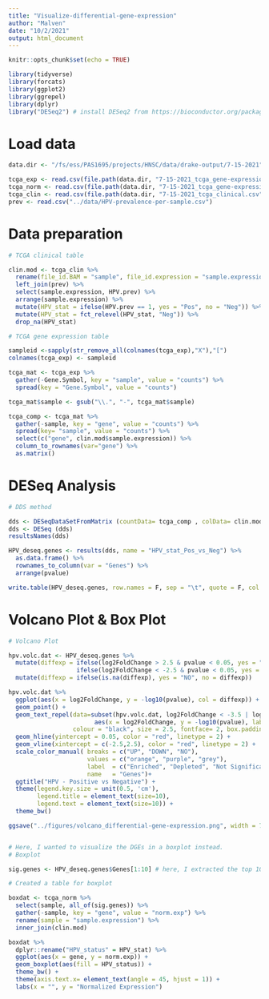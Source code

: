 ```yaml
---
title: "Visualize-differential-gene-expression"
author: "Malven"
date: "10/2/2021"
output: html_document
---
```


```r
knitr::opts_chunk$set(echo = TRUE)

library(tidyverse)
library(forcats)
library(ggplot2)
library(ggrepel)
library(dplyr)
library("DESeq2") # install DESeq2 from https://bioconductor.org/packages/release/bioc/html/DESeq2.html
```

# Load data
```r
data.dir <- "/fs/ess/PAS1695/projects/HNSC/data/drake-output/7-15-2021"

tcga_exp <- read.csv(file.path(data.dir, "7-15-2021_tcga_gene-expressions.csv"), stringsAsFactors = F)
tcga_norm <- read.csv(file.path(data.dir, "7-15-2021_tcga_gene-expressions_norm.csv"), stringsAsFactors = F)
tcga_clin <- read.csv(file.path(data.dir, "7-15-2021_tcga_clinical.csv"), stringsAsFactors = F)
prev <- read.csv("../data/HPV-prevalence-per-sample.csv")

```

# Data preparation 
```r
# TCGA clinical table

clin.mod <- tcga_clin %>%
  rename(file_id.BAM = "sample", file_id.expression = "sample.expression") %>%
  left_join(prev) %>%
  select(sample.expression, HPV.prev) %>%
  arrange(sample.expression) %>%
  mutate(HPV_stat = ifelse(HPV.prev == 1, yes = "Pos", no = "Neg")) %>%
  mutate(HPV_stat = fct_relevel(HPV_stat, "Neg")) %>%
  drop_na(HPV_stat)

# TCGA gene expression table

sampleid <-sapply(str_remove_all(colnames(tcga_exp),"X"),"[")
colnames(tcga_exp) <- sampleid

tcga_mat <- tcga_exp %>%
  gather(-Gene.Symbol, key = "sample", value = "counts") %>%
  spread(key = "Gene.Symbol", value = "counts")

tcga_mat$sample <- gsub("\\.", "-", tcga_mat$sample)

tcga_comp <- tcga_mat %>%
  gather(-sample, key = "gene", value = "counts") %>%
  spread(key= "sample", value = "counts") %>%
  select(c("gene", clin.mod$sample.expression)) %>%
  column_to_rownames(var="gene") %>%
  as.matrix()

```

# DESeq Analysis
```r

# DDS method

dds <- DESeqDataSetFromMatrix (countData= tcga_comp , colData= clin.mod, design=~HPV_stat)
dds <- DESeq (dds)
resultsNames(dds)

HPV_deseq.genes <- results(dds, name = "HPV_stat_Pos_vs_Neg") %>%
  as.data.frame() %>%
  rownames_to_column(var = "Genes") %>%
  arrange(pvalue)

write.table(HPV_deseq.genes, row.names = F, sep = "\t", quote = F, col.names = T, file = "../data/HPV_deseq.genes.txt")
```

# Volcano Plot & Box Plot
```r
# Volcano Plot

hpv.volc.dat <- HPV_deseq.genes %>%
  mutate(diffexp = ifelse(log2FoldChange > 2.5 & pvalue < 0.05, yes = "UP",
                   ifelse(log2FoldChange < -2.5 & pvalue < 0.05, yes = "DOWN", no = NA))) %>%
  mutate(diffexp = ifelse(is.na(diffexp), yes = "NO", no = diffexp))

hpv.volc.dat %>%
  ggplot(aes(x = log2FoldChange, y = -log10(pvalue), col = diffexp)) +
  geom_point() +
  geom_text_repel(data=subset(hpv.volc.dat, log2FoldChange < -3.5 | log2FoldChange > 3.5),
                        aes(x = log2FoldChange, y = -log10(pvalue), label = Genes),
                  colour = "black", size = 2.5, fontface= 2, box.padding = 1.0, max.overlaps = Inf) +
  geom_hline(yintercept = 0.05, color = "red", linetype = 2) +
  geom_vline(xintercept = c(-2.5,2.5), color = "red", linetype = 2) +
  scale_color_manual( breaks = c("UP", "DOWN", "NO"),
                      values = c("orange", "purple", "grey"),
                      label  = c("Enriched", "Depleted", "Not Significant"),
                      name   = "Genes")+
  ggtitle("HPV - Positive vs Negative") +
  theme(legend.key.size = unit(0.5, 'cm'),
        legend.title = element_text(size=10),
        legend.text = element_text(size=10)) +
  theme_bw()

ggsave("../figures/volcano_differential-gene-expression.png", width = 7, height = 6, device = "png")


# Here, I wanted to visualize the DGEs in a boxplot instead.
# Boxplot

sig.genes <- HPV_deseq.genes$Genes[1:10] # here, I extracted the top 10 significant genes

# Created a table for boxplot

boxdat <- tcga_norm %>%
  select(sample, all_of(sig.genes)) %>%
  gather(-sample, key = "gene", value = "norm.exp") %>%
  rename(sample = "sample.expression") %>%
  inner_join(clin.mod)

boxdat %>%
  dplyr::rename("HPV_status" = HPV_stat) %>%
  ggplot(aes(x = gene, y = norm.exp)) + 
  geom_boxplot(aes(fill = HPV_status)) +
  theme_bw() +
  theme(axis.text.x= element_text(angle = 45, hjust = 1)) +
  labs(x = "", y = "Normalized Expression")

```



